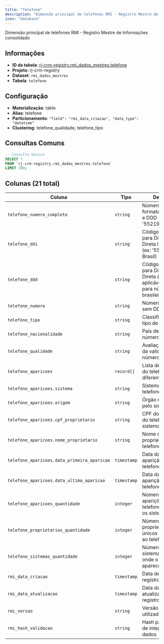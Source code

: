 ```yaml
---
title: "Telefone"
description: "Dimensão principal de telefones RMI - Registro Mestre de Informações consolidado"
icon: "database"
---
```


Dimensão principal de telefones RMI - Registro Mestre de Informações consolidado

## Informações

- **ID da tabela**: [rj-crm-registry.rmi_dados_mestres.telefone](https://console.cloud.google.com/bigquery?p=rj-crm-registry&d=rmi_dados_mestres&t=telefone&page=table)
- **Projeto**: rj-crm-registry
- **Dataset**: `rmi_dados_mestres`
- **Tabela**: `telefone`


## Configuração

- **Materialização**: table
- **Alias**: telefone
- **Particionamento**: `"field": "rmi_data_criacao", "data_type": "datetime"`
- **Clustering**: telefone_qualidade, telefone_tipo


## Consultas Comuns

```sql
-- Consulta básica
SELECT *
FROM `rj-crm-registry.rmi_dados_mestres.telefone`
LIMIT 100;
```


## Colunas (21 total)


| Coluna | Tipo | Descrição |
|--------|------|-----------|
| `telefone_numero_completo` | `string` | Número completo formatado com DDI e DDD (ex: '5521987654321') |
| `telefone_ddi` | `string` | Código do país para Discagem Direta Internacional (ex: '55' para Brasil) |
| `telefone_ddd` | `string` | Código de área para Discagem Direta à Distância, aplicável apenas para números brasileiros |
| `telefone_numero` | `string` | Número do telefone sem DDI/DDD |
| `telefone_tipo` | `string` | Classificação do tipo de telefone |
| `telefone_nacionalidade` | `string` | País de origem do número telefônico |
| `telefone_qualidade` | `string` | Avaliação técnica da validade do número |
| `telefone_aparicoes` | `record[]` | Lista de aparições do telefone em diferentes sistemas |
| `telefone_aparicoes.sistema` | `string` | Sistema onde o telefone aparece |
| `telefone_aparicoes.origem` | `string` | Órgão responsável pelo sistema |
| `telefone_aparicoes.cpf_proprietario` | `string` | CPF do proprietário do telefone no sistema |
| `telefone_aparicoes.nome_proprietario` | `string` | Nome do proprietário do telefone no sistema |
| `telefone_aparicoes.data_primeira_aparicao` | `timestamp` | Data da primeira aparição do telefone no sistema |
| `telefone_aparicoes.data_ultima_aparicao` | `timestamp` | Data da última aparição do telefone no sistema |
| `telefone_aparicoes_quantidade` | `integer` | Número total de aparições do telefone em todos os sistemas |
| `telefone_proprietarios_quantidade` | `integer` | Número de proprietários únicos associados ao telefone |
| `telefone_sistemas_quantidade` | `integer` | Número de sistemas diferentes onde o telefone aparece |
| `rmi_data_criacao` | `timestamp` | Data de criação do registro no RMI |
| `rmi_data_atualizacao` | `timestamp` | Data da última atualização do registro no RMI |
| `rmi_versao` | `string` | Versão do schema utilizada |
| `rmi_hash_validacao` | `string` | Hash para controle de integridade dos dados |




